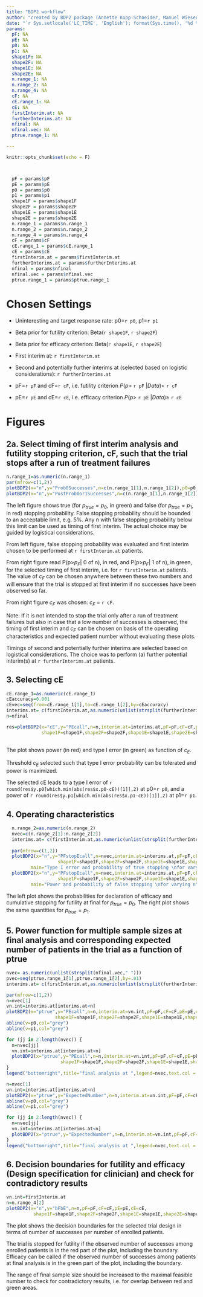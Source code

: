 ---
title: "BDP2 workflow"
author: "created by BDP2 package (Annette Kopp-Schneider, Manuel Wiesenfarth)"
date: "`r Sys.setlocale('LC_TIME', 'English'); format(Sys.time(), '%d %B, %Y')`"
params:
  pF: NA
  pE: NA
  p0: NA
  p1: NA
  shape1F: NA
  shape2F: NA
  shape1E: NA
  shape2E: NA
  n.range_1: NA
  n.range_2: NA
  n.range_4: NA
  cF: NA
  cE.range_1: NA
  cE: NA
  firstInterim.at: NA
  furtherInterims.at: NA
  nfinal: NA
  nfinal.vec: NA 
  ptrue.range_1: NA

---

```{r setup, include=FALSE}
knitr::opts_chunk$set(echo = F)



  pF = params$pF
  pE = params$pE
  p0 = params$p0
  p1 = params$p1
  shape1F = params$shape1F
  shape2F = params$shape2F
  shape1E = params$shape1E
  shape2E = params$shape2E
  n.range_1 = params$n.range_1
  n.range_2 = params$n.range_2
  n.range_4 = params$n.range_4
  cF = params$cF
  cE.range_1 = params$cE.range_1
  cE = params$cE
  firstInterim.at = params$firstInterim.at
  furtherInterims.at = params$furtherInterims.at
  nfinal = params$nfinal
  nfinal.vec = params$nfinal.vec 
  ptrue.range_1 = params$ptrue.range_1

```





# Chosen Settings

- Uninteresting and target response rate: p0=`r p0`, p1=`r p1`
- Beta prior for futility criterion: Beta(`r shape1F`, `r shape2F`)
- Beta prior for efficacy criterion: Beta(`r shape1E`, `r shape2E`)


- First interim at: `r firstInterim.at`
- Second and potentially further interims at (selected based on logistic considerations): `r furtherInterims.at`
- pF=`r pF` and cF=`r cF`, i.e. futility criterion $P(p>$ `r pF` $|Data) <$ `r cF`
- pE=`r pE` and cE=`r cE`, i.e. efficacy criterion $P(p>$ `r pE` $|Data) \geq$ `r cE`

 
# Figures 

## 2a. Select timing of first interim analysis and futility stopping criterion, cF, such that the trial stops after a run of treatment failures

```{r,fig.width=10 }
n.range_1=as.numeric(n.range_1)
par(mfrow=c(1,2))
plotBDP2(x="n",y="Prob0Successes",n=c(n.range_1[1],n.range_1[2]),p0=p0,p1=p1,cex.main=.9)
plotBDP2(x="n",y="PostProb0or1Successes",n=c(n.range_1[1],n.range_1[2]),pF=pF,shape1F=shape1F,shape2F=shape2F,cex.main=.9)

```


The left figure shows true (for $p_{true}=p_0$, in green) and false (for $p_{true}=p_1$, in red) stopping probability. 
False stopping probability should be bounded to an acceptable limit, e.g. 5%. 
Any n with false stopping probability below this limit can be used as timing of first interim. 
The actual choice may be guided by logistical considerations.

From left figure, false stopping probability was evaluated and first interim chosen to be performed at `r firstInterim.at` patients.

From right figure read P(p>$p_F$| 0 of n), in red, and P(p>$p_F$| 1 of n), in green, for the selected timing of first interim, i.e. for `r firstInterim.at` patients. 
The value of $c_F$ can be chosen anywhere between these two numbers and 
will ensure that the trial is stopped at first interim if no successes have been observed so far.

From right figure $c_F$ was chosen: $c_F$ = `r cF`.

Note: If it is not intended to stop the trial only after a run of treatment failures but also in case that 
a low number of successes is observed, the timing of first interim and $c_F$ can be chosen on basis of the 
operating characteristics and expected patient number without evaluating these plots. 


Timings of second and potentially further interims are selected based on logistical considerations. The choice was to perform (a) further potential interim(s) at `r furtherInterims.at` patients.
           
## 3. Selecting cE

```{r,fig.width=10}
cE.range_1=as.numeric(cE.range_1)
cEaccuracy=0.001
cEvec=seq(from=cE.range_1[1],to=cE.range_1[2],by=cEaccuracy)
interims.at= c(firstInterim.at,as.numeric(unlist(strsplit(furtherInterims.at," "))))
n=nfinal

res=plotBDP2(x="cE",y="PEcall",n=n,interim.at=interims.at,pF=pF,cF=cF,pE=pE,cE=cEvec,p0=p0,p1=p1,
             shape1F=shape1F,shape2F=shape2F,shape1E=shape1E,shape2E=shape2E,col=c("green","red"),cex.sub=.8)
 

```

The plot shows power (in red) and type I error (in green) as function of $c_E$.

Threshold $c_E$ selected such that type I error probability can be tolerated and power is maximized.

The selected cE leads to a type I error of `r round(res$y.p0[which.min(abs(res$x.p0-cE))[1]],2)` at p0=`r p0`,
and a power of `r round(res$y.p1[which.min(abs(res$x.p1-cE))[1]],2)` at p1=`r p1`.




## 4. Operating characteristics

```{r,fig.width=10}
  n.range_2=as.numeric(n.range_2)
  nvec=c(n.range_2[1]:n.range_2[2])
  interims.at= c(firstInterim.at,as.numeric(unlist(strsplit(furtherInterims.at," "))))
  
  par(mfrow=c(1,2))
  plotBDP2(x="n",y="PFstopEcall",n=nvec,interim.at=interims.at,pF=pF,cF=cF,pE=pE,cE=cE,ptrue=p0,
                   shape1F=shape1F,shape2F=shape2F,shape1E=shape1E,shape2E=shape2E, progress=T,
         main="Type I error and probability of true stopping \nfor varying n",cex.main=0.8,cex.sub=.7)
  plotBDP2(x="n",y="PFstopEcall",n=nvec,interim.at=interims.at,pF=pF,cF=cF,pE=pE,cE=cE,ptrue=p1,
                   shape1F=shape1F,shape2F=shape2F,shape1E=shape1E,shape2E=shape2E,progress=T,
         main="Power and probability of false stopping \nfor varying n",cex.main=0.8,cex.sub=.7)

```

The left plot shows the probabilities for declaration of efficacy and cumulative stopping for futility at final for $p_{true}=p_0$. 
The right plot shows the same quantities for $p_{true}=p_1$. 
 
## 5. Power function for multiple sample sizes at final analysis and corresponding expected number of patients in the trial as a function of ptrue

```{r,fig.width=10}
nvec= as.numeric(unlist(strsplit(nfinal.vec," ")))
pvec=seq(ptrue.range_1[1],ptrue.range_1[2],by=.01)
interims.at= c(firstInterim.at,as.numeric(unlist(strsplit(furtherInterims.at," "))))

par(mfrow=c(1,2))
n=nvec[1]
vn.int=interims.at[interims.at<n]
plotBDP2(x="ptrue",y="PEcall",n=n,interim.at=vn.int,pF=pF,cF=cF,pE=pE,cE=cE,ptrue=pvec,
                  shape1F=shape1F,shape2F=shape2F,shape1E=shape1E,shape2E=shape2E,col=1,cex.sub=.7)
abline(v=p0,col="grey")
abline(v=p1,col="grey")

for (jj in 2:length(nvec)) {
  n=nvec[jj]
  vn.int=interims.at[interims.at<n]
  plotBDP2(x="ptrue",y="PEcall",n=n,interim.at=vn.int,pF=pF,cF=cF,pE=pE,cE=cE,ptrue=pvec,
                    shape1F=shape1F,shape2F=shape2F,shape1E=shape1E,shape2E=shape2E,add=TRUE,col=jj)
}
legend("bottomright",title="final analysis at ",legend=nvec,text.col = 1:length(nvec),cex=.8)

n=nvec[1]
vn.int=interims.at[interims.at<n]
plotBDP2(x="ptrue",y="ExpectedNumber",n=n,interim.at=vn.int,pF=pF,cF=cF,pE=pE,cE=cE,ptrue=pvec,shape1F=shape1F,shape2F=shape2F,col=1,ylim=c(0,max(nvec)),cex.sub=.7)
abline(v=p0,col="grey")
abline(v=p1,col="grey")

for (jj in 2:length(nvec)) {
  n=nvec[jj]
  vn.int=interims.at[interims.at<n]
  plotBDP2(x="ptrue",y="ExpectedNumber",n=n,interim.at=vn.int,pF=pF,cF=cF,pE=pE,cE=cE,ptrue=pvec,shape1F=shape1F,shape2F=shape2F,col=jj,add=TRUE)
}
legend("bottomright",title="final analysis at ",legend=nvec,text.col = 1:length(nvec),cex=.8)

```


## 6. Decision boundaries for futility and efficacy (Design specification for clinician) and check for contradictory results


```{r, fig.width=10}
vn.int=firstInterim.at
n=n.range_4[2]
plotBDP2(x="n",y="bFbE",n=n,pF=pF,cF=cF,pE=pE,cE=cE,
          shape1F=shape1F,shape2F=shape2F,shape1E=shape1E,shape2E=shape2E,col=c("red","green"),cex.sub=.8)

```

The plot shows the decision boundaries for the selected trial design in terms of number of successes per number of enrolled patients.

The trial is stopped for futility if the observed number of successes among enrolled patients is in the red part of the plot, including the boundary. 
Efficacy can be called if the observed number of successes among patients at final analysis is in the green part of the plot, including the boundary.

The range of final sample size should be increased to the maximal feasible number to check for contradictory results, i.e. for overlap between red and green areas.











